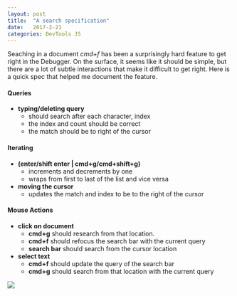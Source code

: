 ```yaml
---
layout: post
title:  "A search specification"
date:   2017-2-21
categories: DevTools JS
---
```


Seaching in a document *cmd+f* has been a surprisingly hard feature to get right in the Debugger.
On the surface, it seems like it should be simple, but there are a lot of subtle interactions
that make it difficult to get right. Here is a quick spec that helped me document the feature.


#### Queries

* **typing/deleting query**
	* should search after each character, index
	* the index and count should be correct
	* the match should be  to right of the cursor

#### Iterating

* **(enter/shift enter |  cmd+g/cmd+shift+g)**
	* increments and decrements by one
	* wraps from first to last of the list and vice versa
* **moving the cursor**
	* updates the match and index to be to the right of the cursor

#### Mouse Actions

* **click on document**
	* **cmd+g** should research from that location.
	* **cmd+f** should refocus the search bar with the current query
	* **search bar** should search from the cursor location
* **select text**
	* **cmd+f** should update the query of the search bar
	* **cmd+g** should search from that location with the current query

![](https://cloud.githubusercontent.com/assets/254562/23221293/b2a0ece6-f8f2-11e6-9d12-ef3604534ffc.gif)
